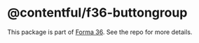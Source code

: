 # @contentful/f36-buttongroup

This package is part of [Forma 36](https://github.com/contentful/forma-36). See the repo for more details.
